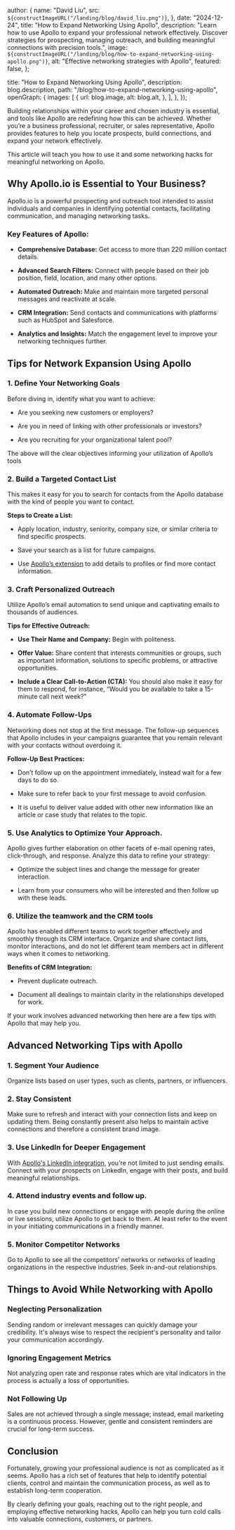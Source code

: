 
  author: {
    name: "David Liu",
    src: `${constructImageURL("/landing/blog/david_liu.png")}`,
  },
  date: "2024-12-24",
  title: "How to Expand Networking Using Apollo",
  description:
    "Learn how to use Apollo to expand your professional network effectively. Discover strategies for prospecting, managing outreach, and building meaningful connections with precision tools.",
  image: `${constructImageURL("/landing/blog/how-to-expand-networking-using-apollo.png")}`,
  alt: "Effective networking strategies with Apollo",
  featured: false,
};

  title: "How to Expand Networking Using Apollo",
  description: blog.description,
  path: "/blog/how-to-expand-networking-using-apollo",
  openGraph: {
    images: [
      {
        url: blog.image,
        alt: blog.alt,
      },
    ],
  },
});

Building relationships within your career and chosen industry is essential, and tools like Apollo are redefining how this can be achieved. Whether you’re a business professional, recruiter, or sales representative, Apollo provides features to help you locate prospects, build connections, and expand your network effectively.

This article will teach you how to use it and some networking hacks for meaningful networking on Apollo.

## Why Apollo.io is Essential to Your Business?

Apollo.io is a powerful prospecting and outreach tool intended to assist individuals and companies in identifying potential contacts, facilitating communication, and managing networking tasks.

### Key Features of Apollo:

- **Comprehensive Database:** Get access to more than 220 million contact details.

- **Advanced Search Filters:** Connect with people based on their job position, field, location, and many other options.

- **Automated Outreach:** Make and maintain more targeted personal messages and reactivate at scale.

- **CRM Integration:** Send contacts and communications with platforms such as HubSpot and Salesforce.

- **Analytics and Insights:** Match the engagement level to improve your networking techniques further.

## Tips for Network Expansion Using Apollo

### 1. Define Your Networking Goals

Before diving in, identify what you want to achieve:

- Are you seeking new customers or employers?

- Are you in need of linking with other professionals or investors?

- Are you recruiting for your organizational talent pool?

The above will the clear objectives informing your utilization of Apollo’s tools

### 2. Build a Targeted Contact List

This makes it easy for you to search for contacts from the Apollo database with the kind of people you want to contact.

**Steps to Create a List:**

- Apply location, industry, seniority, company size, or similar criteria to find specific prospects.

- Save your search as a list for future campaigns.

- Use [Apollo’s extension](https://www.uplead.com/apollo-io-chrome-extension/) to add details to profiles or find more contact information.

### 3. Craft Personalized Outreach

Utilize Apollo’s email automation to send unique and captivating emails to thousands of audiences.

**Tips for Effective Outreach:**

- **Use Their Name and Company:** Begin with politeness.

- **Offer Value:** Share content that interests communities or groups, such as important information, solutions to specific problems, or attractive opportunities.

- **Include a Clear Call-to-Action (CTA):** You should also make it easy for them to respond, for instance, “Would you be available to take a 15-minute call next week?”

### 4. Automate Follow-Ups

Networking does not stop at the first message. The follow-up sequences that Apollo includes in your campaigns guarantee that you remain relevant with your contacts without overdoing it.

**Follow-Up Best Practices:**

- Don’t follow up on the appointment immediately, instead wait for a few days to do so.

- Make sure to refer back to your first message to avoid confusion.

- It is useful to deliver value added with other new information like an article or case study that relates to the topic.

### 5. Use Analytics to Optimize Your Approach.

Apollo gives further elaboration on other facets of e-mail opening rates, click-through, and response. Analyze this data to refine your strategy:

- Optimize the subject lines and change the message for greater interaction.

- Learn from your consumers who will be interested and then follow up with these leads.

### 6. Utilize the teamwork and the CRM tools

Apollo has enabled different teams to work together effectively and smoothly through its CRM interface. Organize and share contact lists, monitor interactions, and do not let different team members act in different ways when it comes to networking.

**Benefits of CRM Integration:**

- Prevent duplicate outreach.

- Document all dealings to maintain clarity in the relationships developed for work.

If your work involves advanced networking then here are a few tips with Apollo that may help you.

## Advanced Networking Tips with Apollo

### 1. Segment Your Audience

Organize lists based on user types, such as clients, partners, or influencers.

### 2. Stay Consistent

Make sure to refresh and interact with your connection lists and keep on updating them. Being constantly present also helps to maintain active connections and therefore a consistent brand image.

### 3. Use LinkedIn for Deeper Engagement

With [Apollo's LinkedIn integration](https://knowledge.apollo.io/hc/en-us/articles/5694087661325-Use-Apollo-with-LinkedIn-to-Send-Personalized-Messages), you're not limited to just sending emails. Connect with your prospects on LinkedIn, engage with their posts, and build meaningful relationships.

### 4. Attend industry events and follow up.

In case you build new connections or engage with people during the online or live sessions, utilize Apollo to get back to them. At least refer to the event in your initiating communications in a friendly manner.

### 5. Monitor Competitor Networks

Go to Apollo to see all the competitors’ networks or networks of leading organizations in the respective industries. Seek in-and-out relationships.

## Things to Avoid While Networking with Apollo

### Neglecting Personalization

Sending random or irrelevant messages can quickly damage your credibility. It's always wise to respect the recipient's personality and tailor your communication accordingly.

### Ignoring Engagement Metrics

Not analyzing open rate and response rates which are vital indicators in the process is actually a loss of opportunities.

### Not Following Up

Sales are not achieved through a single message; instead, email marketing is a continuous process. However, gentle and consistent reminders are crucial for long-term success.

## Conclusion

Fortunately, growing your professional audience is not as complicated as it seems. Apollo has a rich set of features that help to identify potential clients, control and maintain the communication process, as well as to establish long-term cooperation.

By clearly defining your goals, reaching out to the right people, and employing effective networking hacks, Apollo can help you turn cold calls into valuable connections, customers, or partners.
